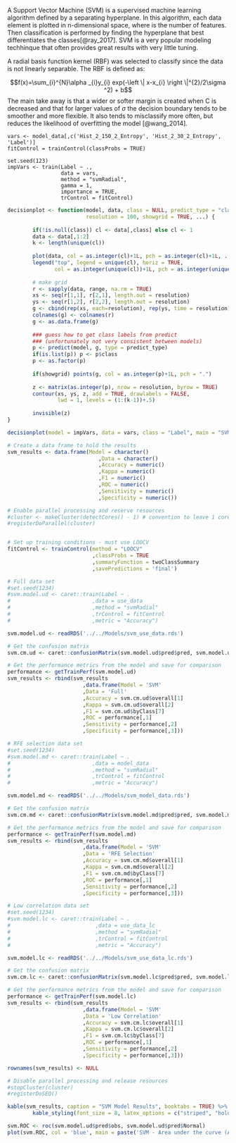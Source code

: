 \subsection{Support Vector Machine} 

A Support Vector Machine (SVM) is a supervised machine learning algorithm defined by a separating hyperplane. In this algorithm, each data element is plotted in n-dimensional space, where is the number of features. Then classification is performed by finding the hyperplane that best differentiates the classes[@ray_2017]. SVM is a very popular modeling techhinque that often provides great results with very little tuning.

A radial basis function kernel (RBF) was selected to classify since the data is not linearly separable. The RBF is defined as:

$$f(x)=\sum_{i}^{N}\alpha _{i}y_{i} exp(-\left \| x-x_{i} \right \|^{2}/2\sigma ^2) + b$$
The main take away is that a wider or softer margin is created when C is decreased and that for larger values of $\sigma$ the decision boundary tends to be smoother and more flexible. It also tends to misclassify more often, but reduces the likelihood of overfitting the model [@wang_2014].

```svm_boundary

vars <- model_data[,c('Hist_2_150_2_Entropy', 'Hist_2_30_2_Entropy', 'Label')]
fitControl = trainControl(classProbs = TRUE)

set.seed(123)
impVars <- train(Label ~ .,
                 data = vars,
                 method = "svmRadial",
                 gamma = 1,
                 importance = TRUE,
                 trControl = fitControl)

```

```r

decisionplot <- function(model, data, class = NULL, predict_type = "class",
                         resolution = 100, showgrid = TRUE, ...) {
        
        if(!is.null(class)) cl <- data[,class] else cl <- 1
        data <- data[,1:2]
        k <- length(unique(cl))
        
        plot(data, col = as.integer(cl)+1L, pch = as.integer(cl)+1L, ...)
        legend("top", legend = unique(cl), horiz = TRUE, 
               col = as.integer(unique(cl))+1L, pch = as.integer(unique(cl))+1L)
        
        # make grid
        r <- sapply(data, range, na.rm = TRUE)
        xs <- seq(r[1,1], r[2,1], length.out = resolution)
        ys <- seq(r[1,2], r[2,2], length.out = resolution)
        g <- cbind(rep(xs, each=resolution), rep(ys, time = resolution))
        colnames(g) <- colnames(r)
        g <- as.data.frame(g)
        
        ### guess how to get class labels from predict
        ### (unfortunately not very consistent between models)
        p <- predict(model, g, type = predict_type)
        if(is.list(p)) p <- p$class
        p <- as.factor(p)
        
        if(showgrid) points(g, col = as.integer(p)+1L, pch = ".")
        
        z <- matrix(as.integer(p), nrow = resolution, byrow = TRUE)
        contour(xs, ys, z, add = TRUE, drawlabels = FALSE,
                lwd = 1, levels = (1:(k-1))+.5)
        
        invisible(z)
}

decisionplot(model = impVars, data = vars, class = "Label", main = "SVM: Important Variables", predict_type = "raw")

```

```r

# Create a data frame to hold the results
svm_results <- data.frame(Model = character()
                             ,Data = character()
                             ,Accuracy = numeric()
                             ,Kappa = numeric()
                             ,F1 = numeric()
                             ,ROC = numeric()
                             ,Sensitivity = numeric()
                             ,Specificity = numeric())
```

```r
# Enable parallel processing and reserve resources
#cluster <- makeCluster(detectCores() - 1) # convention to leave 1 core for OS
#registerDoParallel(cluster)


# Set up training conditions - must use LOOCV
fitControl <- trainControl(method = "LOOCV"
                           ,classProbs = TRUE 
                           ,summaryFunction = twoClassSummary
                           ,savePredictions = 'final')

# Full data set
#set.seed(1234)
#svm.model.ud <- caret::train(Label ~ .
#                          ,data = use_data 
#                          ,method = "svmRadial"
#                          ,trControl = fitControl
#                          ,metric = "Accuracy")

svm.model.ud <- readRDS('../../Models/svm_use_data.rds')

# Get the confusion matrix
svm.cm.ud <- caret::confusionMatrix(svm.model.ud$pred$pred, svm.model.ud$pred$obs, mode = "everything")

# Get the performance metrics from the model and save for comparison
performance <- getTrainPerf(svm.model.ud)
svm_results <- rbind(svm_results
                        ,data.frame(Model = 'SVM'
                        ,Data = 'Full'
                        ,Accuracy = svm.cm.ud$overall[1]
                        ,Kappa = svm.cm.ud$overall[2]
                        ,F1 = svm.cm.ud$byClass[7]
                        ,ROC = performance[,1]
                        ,Sensitivity = performance[,2]
                        ,Specificity = performance[,3]))

# RFE selection data set
#set.seed(1234)
#svm.model.md <- caret::train(Label ~ .
#                          ,data = model_data
#                          ,method = "svmRadial"
#                          ,trControl = fitControl
#                          ,metric = "Accuracy")

svm.model.md <- readRDS('../../Models/svm_model_data.rds')

# Get the confusion matrix
svm.cm.md <- caret::confusionMatrix(svm.model.md$pred$pred, svm.model.md$pred$obs, mode = "everything")

# Get the performance metrics from the model and save for comparison
performance <- getTrainPerf(svm.model.md)
svm_results <- rbind(svm_results
                        ,data.frame(Model = 'SVM'
                        ,Data = 'RFE Selection'
                        ,Accuracy = svm.cm.md$overall[1]
                        ,Kappa = svm.cm.md$overall[2]
                        ,F1 = svm.cm.md$byClass[7]
                        ,ROC = performance[,1]
                        ,Sensitivity = performance[,2]
                        ,Specificity = performance[,3]))

# Low correlation data set
#set.seed(1234)
#svm.model.lc <- caret::train(Label ~ .
#                           ,data = use_data_lc
#                           ,method = "svmRadial"
#                           ,trControl = fitControl
#                           ,metric = "Accuracy")

svm.model.lc <- readRDS('../../Models/svm_use_data_lc.rds')

# Get the confusion matrix
svm.cm.lc <- caret::confusionMatrix(svm.model.lc$pred$pred, svm.model.lc$pred$obs, mode = "everything")

# Get the performance metrics from the model and save for comparison
performance <- getTrainPerf(svm.model.lc)
svm_results <- rbind(svm_results
                        ,data.frame(Model = 'SVM'
                        ,Data = 'Low Correlation'
                        ,Accuracy = svm.cm.lc$overall[1]
                        ,Kappa = svm.cm.lc$overall[2]
                        ,F1 = svm.cm.lc$byClass[7]
                        ,ROC = performance[,1]
                        ,Sensitivity = performance[,2]
                        ,Specificity = performance[,3]))

rownames(svm_results) <- NULL

# Disable parallel processing and release resources
#stopCluster(cluster)
#registerDoSEQ()

```

```r

kable(svm_results, caption = "SVM Model Results", booktabs = TRUE) %>% 
        kable_styling(font_size = 8, latex_options = c("striped", "hold_position"))

svm.ROC <- roc(svm.model.ud$pred$obs, svm.model.ud$pred$Normal)
plot(svm.ROC, col = 'blue', main = paste('SVM - Area under the curve (AUC):', round(auc(svm.ROC),2)))

```


